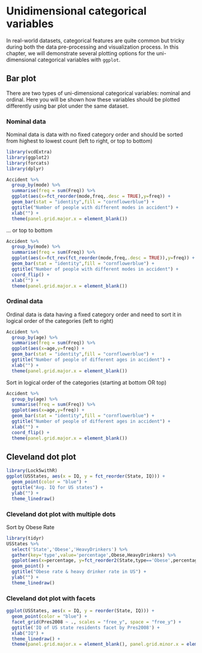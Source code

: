 # Unidimensional categorical variables

In real-world datasets, categorical features are quite common but tricky during both the data pre-processing and visualization process. In this chapter, we will demonstrate several plotting options for the uni-dimensional categorical variables with ``ggplot``.

## Bar plot

There are two types of uni-dimensional categorical variables: nominal and ordinal. Here you will be shown how these variables should be plotted differently using bar plot under the same dataset.

### Nominal data

Nominal data is data with no fixed category order and should be sorted from highest to lowest count (left to right, or top to bottom)

```r
library(vcdExtra)
library(ggplot2)
library(forcats)
library(dplyr)

Accident %>%
  group_by(mode) %>%
  summarise(freq = sum(Freq)) %>%
  ggplot(aes(x=fct_reorder(mode,freq,.desc = TRUE),y=freq)) +
  geom_bar(stat = "identity",fill = "cornflowerblue") +
  ggtitle("Number of people with different modes in accident") +
  xlab("") +
  theme(panel.grid.major.x = element_blank())
```

… or top to bottom

```r
Accident %>%
  group_by(mode) %>%
  summarise(freq = sum(Freq)) %>%
  ggplot(aes(x=fct_rev(fct_reorder(mode,freq,.desc = TRUE)),y=freq)) +
  geom_bar(stat = "identity",fill = "cornflowerblue") +
  ggtitle("Number of people with different modes in accident") +
  coord_flip() +
  xlab("") +
  theme(panel.grid.major.x = element_blank())

```


### Ordinal data

Ordinal data is data having a fixed category order and need to sort it in logical order of the categories (left to right)

```r
Accident %>%
  group_by(age) %>%
  summarise(freq = sum(Freq)) %>%
  ggplot(aes(x=age,y=freq)) +
  geom_bar(stat = "identity",fill = "cornflowerblue") +
  ggtitle("Number of people of different ages in accident") +
  xlab("") +
  theme(panel.grid.major.x = element_blank())

```

Sort in logical order of the categories (starting at bottom OR top)

```r
Accident %>%
  group_by(age) %>%
  summarise(freq = sum(Freq)) %>%
  ggplot(aes(x=age,y=freq)) +
  geom_bar(stat = "identity",fill = "cornflowerblue") +
  ggtitle("Number of people of different ages in accident") +
  xlab("") +
  coord_flip() +
  theme(panel.grid.major.x = element_blank())

```

## Cleveland dot plot

```r
library(Lock5withR)
ggplot(USStates, aes(x = IQ, y = fct_reorder(State, IQ))) +
  geom_point(color = "blue") +
  ggtitle("Avg. IQ for US states") +
  ylab("") +
  theme_linedraw()

```

### Cleveland dot plot with multiple dots

Sort by Obese Rate

```r
library(tidyr)
USStates %>%
  select('State','Obese','HeavyDrinkers') %>%
  gather(key='type',value='percentage',Obese,HeavyDrinkers) %>%
  ggplot(aes(x=percentage, y=fct_reorder2(State,type=='Obese',percentage,.desc=FALSE), color = type)) +
  geom_point() +
  ggtitle("Obese rate & heavy drinker rate in US") +
  ylab("") +
  theme_linedraw()
```

### Cleveland dot plot with facets

```r
ggplot(USStates, aes(x = IQ, y = reorder(State, IQ))) +
  geom_point(color = "blue") +
  facet_grid(Pres2008 ~ ., scales = "free_y", space = "free_y") +
  ggtitle('IQ of US state residents facet by Pres2008') +
  xlab("IQ") +
  theme_linedraw() +
  theme(panel.grid.major.x = element_blank(), panel.grid.minor.x = element_blank())
```

